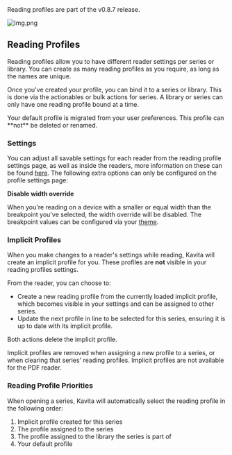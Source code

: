 
<Callout type="info">
    Reading profiles are part of the v0.8.7 release.
</Callout>

![img.png](../../../public/guides/user-settings/reading-profile-page.png)

## Reading Profiles

Reading profiles allow you to have different reader settings per series or library. You can create as many reading profiles as you require, as long as the names are unique.

Once you've created your profile, you can bind it to a series or library. This is done via the actionables or bulk actions for series. A library or series can only have one reading profile bound at a time.

<Callout type="info">
    Your default profile is migrated from your user preferences. This profile can **not** be deleted or renamed.
</Callout>

### Settings

You can adjust all savable settings for each reader from the reading profile settings page, as well as inside the readers, more information on these can be found [here](../readers/comic-manga.mdx).
The following extra options can only be configured on the profile settings page:

**Disable width override**

When you're reading on a device with a smaller or equal width than the breakpoint you've selected, the width override will be disabled. The breakpoint values can be configured via your [theme](../themes.mdx#breakpoints).

### Implicit Profiles

When you make changes to a reader's settings while reading, Kavita will create an implicit profile for you. These profiles are **not** visible in your reading profiles settings.

From the reader, you can choose to:
- Create a new reading profile from the currently loaded implicit profile, which becomes visible in your settings and can be assigned to other series.
- Update the next profile in line to be selected for this series, ensuring it is up to date with its implicit profile.

Both actions delete the implicit profile.

<Callout type="info">
    Implicit profiles are removed when assigning a new profile to a series, or when clearing that series' reading profiles.
</Callout>

<Callout type="warning">
    Implicit profiles are not available for the PDF reader.
</Callout>

### Reading Profile Priorities

When opening a series, Kavita will automatically select the reading profile in the following order:

1. Implicit profile created for this series
2. The profile assigned to the series
3. The profile assigned to the library the series is part of
4. Your default profile